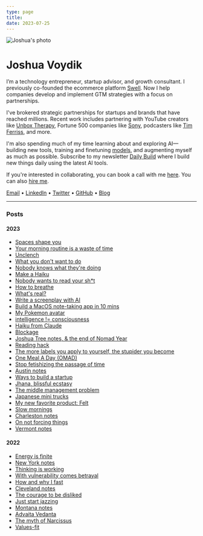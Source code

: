```yaml
---
type: page
title: 
date: 2023-07-25
---
```


<div>
  <img src="/images/joshua.jpg" alt="Joshua's photo" style={{ height: '120px', width: '120px', marginLeft: '0px', borderRadius: '50%' }}/>
</div>
<div>
  <h1>Joshua Voydik</h1>
</div>

I’m a technology entrepreneur, startup advisor, and growth consultant. I previously co-founded the ecommerce platform [Swell](https://swell.is). Now I help companies develop and implement GTM strategies with a focus on partnerships.

I've brokered strategic partnerships for startups and brands that have reached millions. Recent work includes partnering with YouTube creators like [Unbox Therapy](https://www.youtube.com/@unboxtherapy), Fortune 500 companies like [Sony](https://www.sony.com/en/), podcasters like [Tim Ferriss](https://tim.blog/), and more. 

I'm also spending much of my time learning about and exploring AI—building new tools, training and finetuning [models](https://www.huggingface.co), and augmenting myself as much as possible. Subscribe to my newsletter [Daily Build](https://dailybuild.co) where I build new things daily using the latest AI tools. 

If you're interested in collaborating, you can book a call with me [here](https://cal.com/joshua). You can also [hire me](https://cal.com/joshua/90-minute-strategy-call).

[Email](mailto:joshua@voydik.com) • [LinkedIn](https://www.linkedin.com/in/joshuavoydik/) • [Twitter](https://twitter.com/joshuavoydik) • [GitHub](https://github.com/joshuavoydik) • [Blog](https://joshua.substack.com/)

---

### Posts

#### 2023
- [Spaces shape you](https://joshua.substack.com/p/spaces-shape-you)
- [Your morning routine is a waste of time](https://joshua.substack.com/p/morning-routine)
- [Unclench](https://joshua.substack.com/p/unclench)
- [What you don't want to do](https://joshua.substack.com/p/what-you-dont-want-to-do)
- [Nobody knows what they're doing](https://joshua.substack.com/p/nobody-knows-what-theyre-doing)
- [Make a Haiku](https://joshua.substack.com/p/make-a-haiku-updated)
- [Nobody wants to read your sh*t](https://joshua.substack.com/p/nobody-wants-to-read-your-sht)
- [How to breathe](https://joshua.substack.com/p/how-to-breathe)
- [What's real?](https://joshua.substack.com/p/whats-real)
- [Write a screenplay with AI](https://joshua.substack.com/p/write-a-screenplay-with-ai)
- [Build a MacOS note-taking app in 10 mins](https://joshua.substack.com/p/build-a-macos-note-taking-app-in)
- [My Pokemon avatar](https://joshua.substack.com/p/my-pokemon-avatar)
- [intelligence != consciousness](https://joshua.substack.com/p/intelligence-consciousness)
- [Haiku from Claude](https://joshua.substack.com/p/haiku-from-claude) 
- [Blockage](https://joshua.substack.com/p/blockage) 
- [Joshua Tree notes, & the end of Nomad Year](https://joshua.substack.com/p/joshua-tree-notes-and-the-end-of) 
- [Reading hack](https://joshua.substack.com/p/reading-hack) 
- [The more labels you apply to yourself, the stupider you become](https://joshua.substack.com/p/the-more-labels-you-apply-to-yourself) 
- [One Meal A Day (OMAD)](https://joshua.substack.com/p/one-meal-a-day-omad) 
- [Stop fetishizing the passage of time](https://joshua.substack.com/p/stop-fetishizing-the-passage-of-time) 
- [Austin notes](https://joshua.substack.com/p/austin-notes) 
- [Ways to build a startup](https://joshua.substack.com/p/ways-to-start-a-startup) 
- [Jhana, blissful ecstasy](https://joshua.substack.com/p/jhana-blissful-ecstasy) 
- [The middle management problem](https://joshua.substack.com/p/david-sacks-on-the-middle-management) 
- [Japanese mini trucks](https://joshua.substack.com/p/japanese-mini-trucks) 
- [My new favorite product: Felt](https://joshua.substack.com/p/my-new-favorite-product-felt) 
- [Slow mornings](https://joshua.substack.com/p/slow-mornings) 
- [Charleston notes](https://joshua.substack.com/p/charleston-notes) 
- [On not forcing things](https://joshua.substack.com/p/on-not-forcing-things)
- [Vermont notes](https://joshua.substack.com/p/vermont-notes)
#### 2022
- [Energy is finite](https://joshua.substack.com/p/energy-is-finite)
- [New York notes](https://joshua.substack.com/p/new-york-notes)
- [Thinking is working](https://joshua.substack.com/p/essay-thinking-is-working)
- [With vulnerability comes betrayal](https://joshua.substack.com/p/with-vulnerability-comes-betrayal)
- [How and why I fast](https://joshua.substack.com/p/how-and-why-i-fast)
- [Cleveland notes](https://joshua.substack.com/p/cleveland-notes)
- [The courage to be disliked](https://joshua.substack.com/p/the-courage-to-be-disliked)
- [Just start jazzing](https://joshua.substack.com/p/just-start-jazzing)
- [Montana notes](https://joshua.substack.com/p/montana-notes)
- [Advaita Vedanta](https://joshua.substack.com/p/advaita-vedanta)
- [The myth of Narcissus](https://joshua.substack.com/p/the-myth-of-narcissus)
- [Values-fit](https://joshua.substack.com/p/values-fit-)